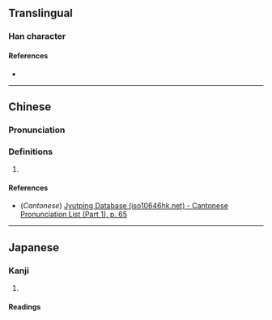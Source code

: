 {{character info}}
==Translingual==

===Han character===
{{Han char|rn=9|rad=人|as=07|sn=9|four=|canj=OJKD|ids=⿰亻孝}}

====References====
* {{Han ref|kx=0103.310|dkj=00658|dj=0219.090|hdz=10156.140|uh=4FBE|ud=20414}}

----

==Chinese==
{{zh-forms}}

===Pronunciation===
{{zh-pron
|m=xiāo
|c=haau1
|mc=
|oc=
|ma=
|cat=
}}

===Definitions===
{{zh-hanzi}}

# {{rfdef|zh}}

====References====
* (''Cantonese'') [http://www.iso10646hk.net/jp/document/download.jsp Jyutping Database (iso10646hk.net) - Cantonese Pronunciation List (Part 1), p. 65]

----

==Japanese==

===Kanji===
{{ja-kanji|grade=|rs=人07}}

# {{rfdef|ja|sort=人07}}

====Readings====
{{ja-readings
|goon=きょう
|kanon=こう
|kun=おお-き.い<おほ-き.い
}}